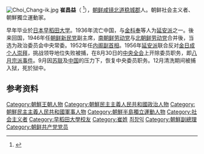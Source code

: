 [[File:Choi_Chang-ik.jpg|thumb]]
'''崔昌益'''（{{lang-ko|최창익}} {{bd|1896年||1960年||catIdx=C}}<ref>{{cite book|title=Tyranny of the weak|url=https://archive.org/details/tyrannyofweaknor0000arms|author= Charles K. Armstrong |publisher= Cornell University Press |page=[https://archive.org/details/tyrannyofweaknor0000arms/page/130 130]|date=2013-7}}</ref>），[[朝鲜|朝鲜]][[咸镜北道|咸镜北道]][[稳城郡|稳城郡]]人。朝鲜社会主义者、朝鮮獨立運動家。

早年毕业於[[日本|日本]][[早稻田大学|早稻田大学]]。1936年流亡中国，与[[金枓奉|金枓奉]]等人为[[延安派|延安派]]之一。後来回国，1946年任[[朝鲜新民党|朝鲜新民党]]副主席，[[南朝鲜劳动党|南朝鲜劳动党]]与[[北朝鲜劳动党|北朝鲜劳动党]]合并後，当选为政治委员会中央常委。1952年任[[朝鲜总理|内阁副首相]]。1956年[[延安派|延安派]]联合反对[[金日成|金日成]][[个人崇拜|个人崇拜]]，挑战领导地位失败被捕，在8月30日的[[朝鲜劳动党第三次代表大会#1956年8月中央全会|中央全会]]上开除委员职务，即[[八月宗派事件|八月宗派事件]]。9月因[[苏联|苏联]]及[[中国|中国]]的压力下，恢复中央委员职务。12月清洗期间被捕入狱，死於狱中。

== 参考资料 ==
<references/>

{{DEFAULTSORT:Choi崔}}
[[Category:朝鮮王朝人物|Category:朝鮮王朝人物]]
[[Category:朝鮮民主主義人民共和國政治人物|Category:朝鮮民主主義人民共和國政治人物]]
[[Category:朝鮮民主主義人民共和國軍事人物|Category:朝鮮民主主義人民共和國軍事人物]]
[[Category:朝鮮半島獨立運動人物|Category:朝鮮半島獨立運動人物]]
[[Category:社会主义者|Category:社会主义者]]
[[Category:早稻田大學校友|Category:早稻田大學校友]]
[[Category:崔姓|Category:崔姓]]
[[Category:咸鏡北道出身人物|최창익]]
[[Category:朝鮮副總理|Category:朝鮮副總理]]
[[Category:朝鲜共产党党员|Category:朝鲜共产党党员]]